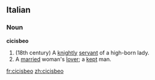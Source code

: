 ==Italian==
===Noun===
'''cicisbeo'''
#(18th century) A [[knight]]ly [[servant]] of a high-born lady.
#A [[married]] woman's [[lover]]; a [[kept]] man.

[[fr:cicisbeo]]
[[zh:cicisbeo]]